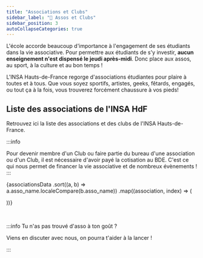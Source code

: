 ```yaml
---
title: "Associations et Clubs"
sidebar_label: "🌳 Assos et Clubs"
sidebar_position: 3
autoCollapseCategories: true
---
```



L'école accorde beaucoup d'importance à l'engagement de ses étudiants dans la vie associative. Pour permettre aux étudiants de s'y investir, **aucun enseignement n'est dispensé le jeudi après-midi**. Donc place aux assos, au sport, à la culture et au bon temps !

L'INSA Hauts-de-France regorge d'associations étudiantes pour plaire à toutes et à tous. Que vous soyez sportifs, artistes, geeks, fêtards, engagés, ou tout ça à la fois, vous trouverez forcément chaussure à vos pieds!

## Liste des associations de l'INSA HdF

Retrouvez ici la liste des associations et des clubs de l'INSA Hauts-de-France.

:::info

Pour devenir membre d'un Club ou faire partie du bureau d'une association ou d'un Club, il est nécessaire d'avoir payé la cotisation au BDE. C'est ce qui nous permet de financer la vie associative et de nombreux évènements !
:::

<div style={{
    display: 'flex',
    flexDirection: 'row',
    justifyContent: 'stretch',
    flexWrap: 'wrap',
    gap: '20px',
  }}>

{associationsData
.sort((a, b) => a.asso_name.localeCompare(b.asso_name))
.map((association, index) => (

<AssociationCard
  key={index}
  asso_name={association.asso_name}
  asso_logo={association.asso_logo}
  asso_type={association.asso_type}
  asso_description_short={association.asso_description_short}
  asso_page_lien={association.asso_page_lien}
  asso_lien_instagram={association.asso_lien_instagram}
  asso_lien_site={association.asso_lien_site}
  asso_lien_discord={association.asso_lien_discord}
  asso_lien_linkedin={association.asso_lien_linkedin}
  asso_lien_spotify={association.asso_lien_spotify}
  asso_lien_mail={association.asso_lien_mail}
/>
))}

</div>

<br />

:::info Tu n'as pas trouvé d'asso à ton goût ?

Viens en discuter avec nous, on pourra t'aider à la lancer !

:::
